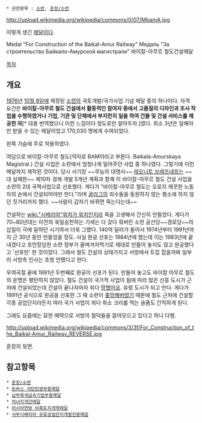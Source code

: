  * 관련항목 : [[소련]], [[훈장/소련]]

http://upload.wikimedia.org/wikipedia/commons/0/07/MbamA.jpg

이렇게 생긴 [[메달]]이다.

Medal "For Construction of the Baikal-Amur Railway"
Медаль "За строительство Байкало-Амурской магистрали"
바이칼-아무르 철도건설메달

[[목차]]

== 개요 ==
[[1976년]] [[10월 8일]]에 제정된 [[소련]]의 국토개발/국가사업 기념 메달 중의 하나이다. 자격 요건은 '''바이칼-아무르 철도 건설에서 활동적인 참여자 중에서 고품질의 디자인과 조사 작업을 수행하였거나 기업, 기관 및 단체에서 부지런히 일을 하여 건물 및 건설 서비스를 제공한 자'''[* 대충 번역했으니 이런 느낌이다 정도로만 알아두자.]였다. 최소 3년은 일해야만 받을 수 있는 메달이었고 170,030 명에게 수여되었다.

왼쪽 가슴에 주로 착용하였다. 

여담으로 바이칼-아무르 철도(약자로 BAM이라고 부른다. Baikala-Amurskaya Magistral.) 건설 사업은 소련에서 엄청나게 밀어주던 사업 중 하나였다. 그렇기에 이런 메달까지 제작된 것이다. 당시 서기장 ~~무능의 대명사~~ [[레오니트 브레즈네프]]는 ~~대 실패한~~ 제10차 경제 개발 5개년 계획과 함께 이 바이칼-아무르 철도 건설 사업을 소련의 2대 국책사업으로 선포했다. 게다가 "바이칼-아무르 철도는 오로지 깨끗한 노동자의 손에서 건설되어야만 한다."라며 [[굴라그]]의 죄수들을 동원하지 않는 평소에 하지 않던 짓거리까지 했다. ~~사람이 갑자기 바뀌면 죽는다는데~~

건설하는 [[wiki:"시베리아"위치가 위치인지라]] 죽을 고생해서 간신히 만들었다. 게다가 70~80년대는 이전의 욱일승천하는 기세는 다 갖다 줘버린 소련 공산당~~경로당~~의 삽질이 극에 달하던 시기여서 더욱 그랬다. 140억 달러가 들어서 1974년부터 1991년까지 근 30년 동안 만들었을 정도. 사실 완공 선포는 1984년에 했는데 이는 1983년에 끝내겠다고 호언장담한 소련 정부가 울며겨자먹기로 제대로 만들어 놓지도 않고 완공했다고 '선포만' 한 것이었다. 그래서 철도 건설의 상태가지고 서방에서 트집 잡을까봐 일부러 서방측 인사는 초청 안했다고 한다.

우여곡절 끝에 1991년 두번째로 완공이 선포가 된다. 만들어 놓고도 바이칼 아무르 철도의 운명은 평탄하지 않았다. 철도 건설이 국가적 사업이 됨에 따라 많은 신흥 도시가 근처에 건설되었는데 건설이 끝나자마자 죄다 [[망했어요]]. 유령 도시가 되고 만다. 게다가 1991년 공식으로 완공을 선포한 그 때 소련이 [[좆망]]해버렸기 때문에 철도 근처에 건설할 각종 공업단지라든지 여러 국가 사업이 죄다 취소 크리를 먹는 슬픔도 간직하게 된다.

그래도 요즘에는 묘한 매력으로 서방의 철덕들을 끌어모으고 있다고 하니 다행.

http://upload.wikimedia.org/wikipedia/commons/3/3f/For_Construction_of_the_Baikal-Amur_Railway_REVERSE.jpg

훈장의 뒷면.
 
== 참고항목 ==
 * [[훈장/소련]]
 * [[돈바스 석탄탄광부흥메달]]
 * [[남부흑색금속기업부흥메달]]
 * [[처녀지개간메달]]
 * [[러시아연방 비흑토지개혁메달]]
 * [[서부시베리아 유류공업단지개발진흥메달]]
